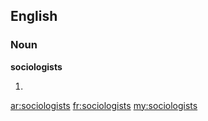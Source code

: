 ==English==

===Noun===
'''sociologists'''

# {{plural of|[[sociologist]]}}

[[ar:sociologists]]
[[fr:sociologists]]
[[my:sociologists]]